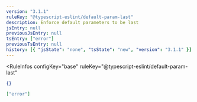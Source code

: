 ```yaml
---
version: "3.1.1"
ruleKey: "@typescript-eslint/default-param-last"
description: Enforce default parameters to be last
jsEntry: null
previousJsEntry: null
tsEntry: ["error"]
previousTsEntry: null
history: [{ "jsState": "none", "tsState": "new", "version": "3.1.1" }]
---
```


<RuleInfos 
  configKey="base" 
  ruleKey="@typescript-eslint/default-param-last" 
>

```json
{}
```

```json
["error"]
```

</RuleInfos>

